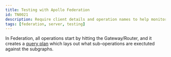 ```yaml
---
title: Testing with Apollo Federation
id: TN0021
description: Require client details and operation names to help monitor schema usage
tags: [federation, server, testing]
---
```


In Federation, all operations start by hitting the Gateway/Router, and it creates a [query plan](https://www.apollographql.com/docs/federation/query-plans) which lays out what sub-operations are exectuted against the subgraphs.
